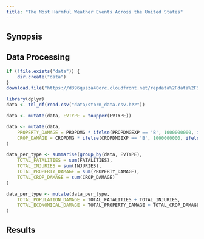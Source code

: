 ```yaml
---
title: "The Most Harmful Weather Events Across the United States"
---
```


## Synopsis

## Data Processing

```r
if (!file.exists("data")) {
	dir.create("data")
}
download.file("https://d396qusza40orc.cloudfront.net/repdata%2Fdata%2FStormData.csv.bz2", dest = "data/storm_data.csv.bz2")

library(dplyr)
data <- tbl_df(read.csv("data/storm_data.csv.bz2"))

data <- mutate(data, EVTYPE = toupper(EVTYPE))

data <- mutate(data, 
	PROPERTY_DAMAGE = PROPDMG * ifelse(PROPDMGEXP == 'B', 1000000000, ifelse(PROPDMGEXP == 'M', 1000000, ifelse(PROPDMGEXP == 'K', 1000, 1))), 
	CROP_DAMAGE = CROPDMG * ifelse(CROPDMGEXP == 'B', 1000000000, ifelse(CROPDMGEXP == 'M', 1000000, ifelse(CROPDMGEXP == 'K', 1000, 1)))
)

data_per_type <- summarise(group_by(data, EVTYPE), 
	TOTAL_FATALITIES = sum(FATALITIES), 
	TOTAL_INJURIES = sum(INJURIES),
	TOTAL_PROPERTY_DAMAGE = sum(PROPERTY_DAMAGE),
	TOTAL_CROP_DAMAGE = sum(CROP_DAMAGE)
)

data_per_type <- mutate(data_per_type,
	TOTAL_POPULATION_DAMAGE = TOTAL_FATALITIES + TOTAL_INJURIES,
	TOTAL_ECONOMICAL_DAMAGE = TOTAL_PROPERTY_DAMAGE + TOTAL_CROP_DAMAGE
)
```

## Results
